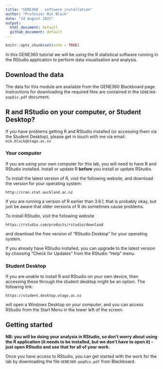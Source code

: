 ```yaml
---
title: "GENE360 - software installation"
author: "Professor Mik Black"
date: "24 August 2022"
output: 
  html_document: default
  github_document: default
---
```


<!-- Run line below in R to render multiple documents: -->
<!-- rmarkdown::render(here::here("bioc461-setup.Rmd"), output_format='all') -->

```r
knitr::opts_chunk$set(echo = TRUE)
```

In this GENE360 tutorial we will be using the R statistical software running in the RStudio 
application to perform data visualisation and analysis.

## Download the data

The data for this module are available from the GENE360 Blackboard page. 
Instructions for downloading the required files are contained in the 
`GENE360-popDiv.pdf` document.

## R and RStudio on your computer, or Student Desktop?

If you have problems getting R and RStudio installed (or accessing them via the Student Desktop), please get in touch with me via email: `mik.black@otago.ac.nz`

### Your computer

If you are using your own computer for this lab, you will need to have R and RStudio installed.  Install or update R **before** you install or update RStudio.

To install the latest version of R, visit the following website, and download the version for your operating system:

`http://cran.stat.auckland.ac.nz`

If you are running a version of R earlier than 3.6.1, that is probably okay, but just be aware that older versions of R do sometimes cause problems.

To install RStudio, visit the following website

`https://rstudio.com/products/rstudio/download`

and download the free version of "RStudio Desktop" for your operating system.

If you already have RStudio installed, you can upgrade to the latest version by choosing "Check for Updates" from the RStudio "Help" menu. 

### Student Desktop

If you are unable to install R and RStudio on your own device, then accessing these through the student desktop might be an option.  The following link:

`https://student.desktop.otago.ac.nz`

will open a Windows Desktop on your computer, and you can access RStudio from the Start Menu in the lower left of the screen.

## Getting started

**NB: you will be doing your analysis in RStudio, so don't worry about using the R application (it needs to be installed, but we don't have to open it) - just open RStudio and use that for all of your work.**

Once you have access to RStudio, you can get started with the work for the lab by downloading the file `GENE360-popDiv.pdf` from Blackboard.
